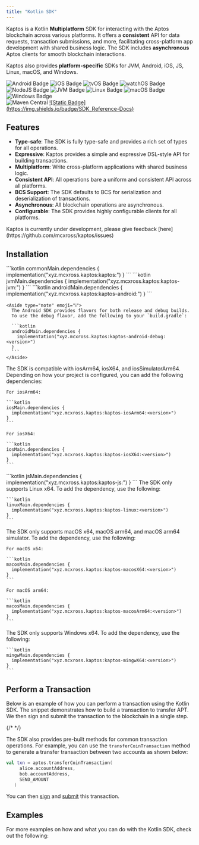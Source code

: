 ```yaml
---
title: "Kotlin SDK"
---
```


Kaptos is a Kotlin **Multiplatform** SDK for interacting with the Aptos blockchain
across various platforms. It offers a **consistent** API for data requests,
transaction submissions, and more, facilitating cross-platform app development
with shared business logic. The SDK includes **asynchronous** Aptos clients for
smooth blockchain interactions.

Kaptos also provides **platform-specific** SDKs for JVM, Android, iOS, JS, Linux,
macOS, and Windows.

<div className="flex gap-2 mt-6 flex-wrap">
  <img src="http://img.shields.io/badge/Platform-Android-brightgreen.svg?logo=android" alt="Android Badge" />

  <img src="http://img.shields.io/badge/Platform-iOS-orange.svg?logo=apple" alt="iOS Badge" />

  <img src="http://img.shields.io/badge/Platform-tvOS-lightgrey.svg?logo=apple" alt="tvOS Badge" />

  <img src="http://img.shields.io/badge/Platform-watchOS-lightgrey.svg?logo=apple" alt="watchOS Badge" />

  <img src="http://img.shields.io/badge/Platform-NodeJS-yellow.svg?logo=javascript" alt="NodeJS Badge" />

  <img src="http://img.shields.io/badge/Platform-JVM-red.svg?logo=openjdk" alt="JVM Badge" />

  <img src="http://img.shields.io/badge/Platform-Linux-lightgrey.svg?logo=linux" alt="Linux Badge" />

  <img src="http://img.shields.io/badge/Platform-macOS-orange.svg?logo=apple" alt="macOS Badge" />

  <img src="http://img.shields.io/badge/Platform-Windows-blue.svg?logo=windows" alt="Windows Badge" />
</div>

<div className="flex gap-2 mt-6 flex-wrap">
  <img src="https://img.shields.io/maven-central/v/xyz.mcxross.kaptos/kaptos.svg?label=Maven%20Central" alt="Maven Central" />

  <a target="_blank" href="https://mcxross.github.io/kaptos/">
    ![Static Badge](https://img.shields.io/badge/SDK_Reference-Docs)
  </a>
</div>






## Features

- **Type-safe**: The SDK is fully type-safe and provides a rich set of types for all operations.
- **Expressive**: Kaptos provides a simple and expressive DSL-style API for building transactions.
- **Multiplatform**: Write cross-platform applications with shared business logic.
- **Consistent API**: All operations bare a uniform and consistent API across all platforms.
- **BCS Support**: The SDK defaults to BCS for serialization and deserialization of transactions.
- **Asynchronous**: All blockchain operations are asynchronous.
- **Configurable**: The SDK provides highly configurable clients for all platforms.

<Aside type="note">
  Kaptos is currently under development, please give feedback [here](https://github.com/mcxross/kaptos/issues)
</Aside>

## Installation



<Tabs>
  <TabItem label="Multiplatform">
    ```kotlin
    commonMain.dependencies {
      implementation("xyz.mcxross.kaptos:kaptos:<version>")
    }
    ```
  </TabItem>

  <TabItem label="JVM">
    ```kotlin
    jvmMain.dependencies {
      implementation("xyz.mcxross.kaptos:kaptos-jvm:<version>")
    }
    ```
  </TabItem>

  <TabItem label="Android">
    ```kotlin
    androidMain.dependencies {
      implementation("xyz.mcxross.kaptos:kaptos-android:<version>")
    }
    ```

    <Aside type="note" emoji="ℹ️">
      The Android SDK provides flavors for both release and debug builds.
      To use the debug flavor, add the following to your `build.gradle`:

      ```kotlin
      androidMain.dependencies {
        implementation("xyz.mcxross.kaptos:kaptos-android-debug:<version>")
      }
      ```
    </Aside>
  </TabItem>

  <TabItem label="iOS">
    The SDK is compatible with iosArm64, iosX64, and iosSimulatorArm64. Depending
    on how your project is configured, you can add the following dependencies:

    For iosArm64:

    ```kotlin
    iosMain.dependencies {
      implementation("xyz.mcxross.kaptos:kaptos-iosArm64:<version>")
    }
    ```

    For iosX64:

    ```kotlin
    iosMain.dependencies {
      implementation("xyz.mcxross.kaptos:kaptos-iosX64:<version>")
    }
    ```
  </TabItem>

  <TabItem label="JS">
    ```kotlin
    jsMain.dependencies {
      implementation("xyz.mcxross.kaptos:kaptos-js:<version>")
    }
    ```
  </TabItem>

  <TabItem label="Linux">
    The SDK only supports Linux x64. To add the dependency, use the following:

    ```kotlin
    linuxMain.dependencies {
      implementation("xyz.mcxross.kaptos:kaptos-linux:<version>")
    }
    ```
  </TabItem>

  <TabItem label="macOS">
    The SDK only supports macOS x64, macOS arm64, and macOS arm64 simulator.
    To add the dependency, use the following:

    For macOS x64:

    ```kotlin
    macosMain.dependencies {
      implementation("xyz.mcxross.kaptos:kaptos-macosX64:<version>")
    }
    ```

    For macOS arm64:

    ```kotlin
    macosMain.dependencies {
      implementation("xyz.mcxross.kaptos:kaptos-macosArm64:<version>")
    }
    ```
  </TabItem>

  <TabItem label="Windows">
    The SDK only supports Windows x64. To add the dependency, use the following:

    ```kotlin
    mingwMain.dependencies {
      implementation("xyz.mcxross.kaptos:kaptos-mingwX64:<version>")
    }
    ```
  </TabItem>
</Tabs>



## Perform a Transaction

Below is an example of how you can perform a transaction using the Kotlin SDK.
The snippet demonstrates how to build a transaction to transfer APT. We then
sign and submit the transaction to the blockchain in a single step.

{/* <RemoteCodeblock permalink="https://github.com/mcxross/kaptos/blob/64731d7085bfa64e93941aad78ba5ac429787552/sample/jvmApp/src/main/kotlin/APTTransfer.kt#L59-L71"></RemoteCodeblock> */}

The SDK also provides pre-built methods for common transaction operations. For
example, you can use the `transferCoinTransaction` method to generate a transfer
transaction between two accounts as shown below:

```kotlin
val txn = aptos.transferCoinTransaction(
     alice.accountAddress,
     bob.accountAddress,
     SEND_AMOUNT
   )
```

You can then [sign](/build/sdks/community-sdks/kotlin-sdk/building-transactions#sign-the-transaction) and
[submit](/build/sdks/community-sdks/kotlin-sdk/building-transactions#submit-the-transaction) this transaction.

## Examples

For more examples on how and what you can do with the Kotlin SDK, check out the
following:



<CardGrid>
  <LinkCard href="/build/sdks/community-sdks/kotlin-sdk/quickstart" title="Quickstart" description="Integrate Aptos in < 5 minutes" />

  <LinkCard href="https://github.com/mcxross/kaptos/tree/master/sample" title="Single and Multiplatform Projects" description="Explore various demo apps, single and multiplatform projects, on how using the SDK" target="_blank" />
</CardGrid>
